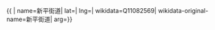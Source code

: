 {{ {{{1|PRC admin/showdata}}}|
name=新平街道|
lat=|
lng=|
wikidata=Q11082569|
wikidata-original-name=新平街道|
arg={{{arg|}}}}}